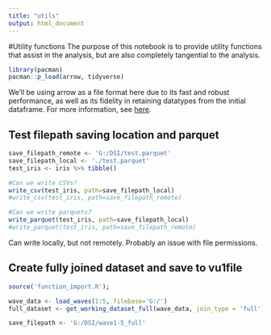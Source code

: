 ```yaml
---
title: "utils"
output: html_document
---
```


#Utility functions
The purpose of this notebook is to provide utility functions that assist in the analysis, but are also completely tangential to the analysis.

```r
library(pacman)
pacman::p_load(arrow, tidyverse)
```
We'll be using arrow as a file format here due to its fast and robust performance, as well as its fidelity in retaining datatypes from the initial dataframe.  For more information, see [here](https://arrow.apache.org/docs/r/articles/arrow.html).

## Test filepath saving location and parquet
```r

save_filepath_remote <- 'G:/DSI/test.parquet'
save_filepath_local <- './test.parquet'
test_iris <- iris %>% tibble()

#Can we write CSVs?
write_csv(test_iris, path=save_filepath_local)
#write_csv(test_iris, path=save_filepath_remote)

#Can we write parquets?
write_parquet(test_iris, path=save_filepath_local)
#write_parquet(test_iris, path=save_filepath_remote)

```
Can write locally, but not remotely.  Probably an issue with file permissions.

## Create fully joined dataset and save to vu1file
```r
source('function_import.R');
```

```r
wave_data <- load_waves(1:5, filebase='G:/')
full_dataset <- get_working_dataset_full(wave_data, join_type = 'full')
```

```r
save_filepath <- 'G:/DSI/wave1-5_full'
```

